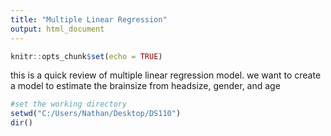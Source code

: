 ---
title: "Multiple Linear Regression"
output: html_document
---

```{r setup, include=FALSE}
knitr::opts_chunk$set(echo = TRUE)
```

this is a quick review of multiple linear regression model. we want to create a model to estimate the brainsize from headsize, gender, and age

```{r}
#set the working directory
setwd("C:/Users/Nathan/Desktop/DS110")
dir()








```